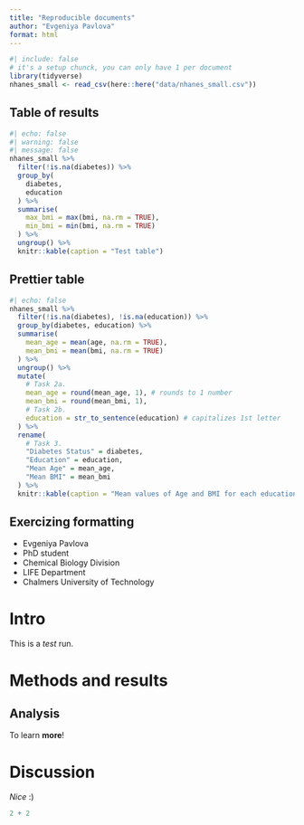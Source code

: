 ```yaml
---
title: "Reproducible documents"
author: "Evgeniya Pavlova"
format: html
---
```


```r
#| include: false
# it's a setup chunck, you can only have 1 per document
library(tidyverse)
nhanes_small <- read_csv(here::here("data/nhanes_small.csv"))
```

## Table of results

```r
#| echo: false
#| warning: false
#| message: false
nhanes_small %>%
  filter(!is.na(diabetes)) %>%
  group_by(
    diabetes,
    education
  ) %>%
  summarise(
    max_bmi = max(bmi, na.rm = TRUE),
    min_bmi = min(bmi, na.rm = TRUE)
  ) %>%
  ungroup() %>%
  knitr::kable(caption = "Test table")
```

## Prettier table

```r
#| echo: false
nhanes_small %>%
  filter(!is.na(diabetes), !is.na(education)) %>%
  group_by(diabetes, education) %>%
  summarise(
    mean_age = mean(age, na.rm = TRUE),
    mean_bmi = mean(bmi, na.rm = TRUE)
  ) %>%
  ungroup() %>%
  mutate(
    # Task 2a.
    mean_age = round(mean_age, 1), # rounds to 1 number
    mean_bmi = round(mean_bmi, 1),
    # Task 2b.
    education = str_to_sentence(education) # capitalizes 1st letter
  ) %>%
  rename(
    # Task 3.
    "Diabetes Status" = diabetes,
    "Education" = education,
    "Mean Age" = mean_age,
    "Mean BMI" = mean_bmi
  ) %>%
  knitr::kable(caption = "Mean values of Age and BMI for each education and diabetes status.")
```

## Exercizing formatting

- Evgeniya Pavlova
- PhD student
- Chemical Biology Division
- LIFE Department
- Chalmers University of Technology

# Intro

This is a *test* run.

# Methods and results
## Analysis

To learn **more**!

# Discussion

*Nice* :)

```r
2 + 2
```



